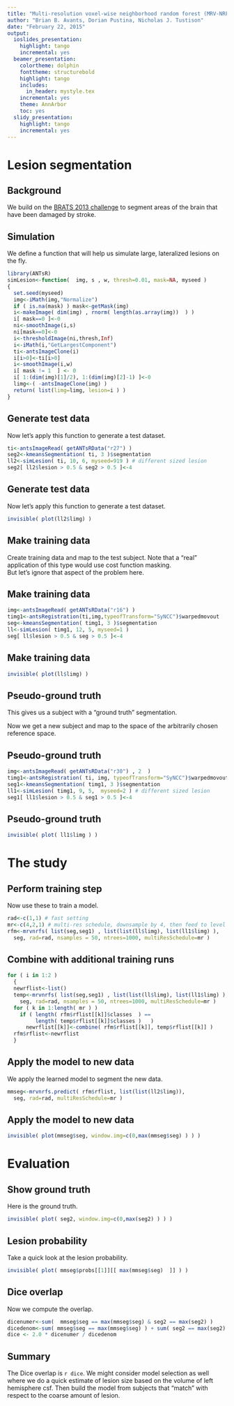 ```yaml
---
title: "Multi-resolution voxel-wise neighborhood random forest (MRV-NRF) lesion segmentation"
author: "Brian B. Avants, Dorian Pustina, Nicholas J. Tustison"
date: "February 22, 2015"
output:
  ioslides_presentation:
    highlight: tango
    incremental: yes
  beamer_presentation:
    colortheme: dolphin
    fonttheme: structurebold
    highlight: tango
    includes:
      in_header: mystyle.tex
    incremental: yes
    theme: AnnArbor
    toc: yes
  slidy_presentation:
    highlight: tango
    incremental: yes
---
```


# Lesion segmentation

## Background

We build on the [BRATS 2013 challenge](http://www.ncbi.nlm.nih.gov/pubmed/25494501) to segment areas of the brain that have been damaged by stroke.

## Simulation

We define a function that will help us simulate large, lateralized lesions on the fly.
```r
library(ANTsR)
simLesion<-function(  img, s , w, thresh=0.01, mask=NA, myseed )
{
  set.seed(myseed)
  img<-iMath(img,"Normalize")
  if ( is.na(mask) ) mask<-getMask(img)
  i<-makeImage( dim(img) , rnorm( length(as.array(img))  ) )
  i[ mask==0 ]<-0
  ni<-smoothImage(i,s)
  ni[mask==0]<-0
  i<-thresholdImage(ni,thresh,Inf)
  i<-iMath(i,"GetLargestComponent")
  ti<-antsImageClone(i)
  i[i>0]<-ti[i>0]
  i<-smoothImage(i,w)
  i[ mask != 1  ] <- 0
  i[ 1:(dim(img)[1]/2), 1:(dim(img)[2]-1) ]<-0
  limg<-( -antsImageClone(img) )
  return( list(limg=limg, lesion=i ) )
}
```


## Generate test data

Now let's apply this function to generate a test dataset.
```r
ti<-antsImageRead( getANTsRData("r27") )
seg2<-kmeansSegmentation( ti, 3 )$segmentation
ll2<-simLesion( ti, 10, 6, myseed=919 ) # different sized lesion
seg2[ ll2$lesion > 0.5 & seg2 > 0.5 ]<-4
```

## Generate test data

Now let's apply this function to generate a test dataset.
```r
invisible( plot(ll2$limg) )
```


## Make training data

Create training data and map to the test subject.  Note that
a "real" application of this type would use cost function masking.  
But let's ignore that aspect of the problem here.

## Make training data

```r
img<-antsImageRead( getANTsRData("r16") )
timg1<-antsRegistration(ti,img,typeofTransform="SyNCC")$warpedmovout
seg<-kmeansSegmentation( timg1, 3 )$segmentation
ll<-simLesion( timg1, 12, 5, myseed=1 )
seg[ ll$lesion > 0.5 & seg > 0.5 ]<-4
```


## Make training data

```r
invisible( plot(ll$limg) )
```

## Pseudo-ground truth

This gives us a subject with a "ground truth" segmentation.

Now we get a new subject and map to the space of the arbitrarily chosen reference space.

## Pseudo-ground truth

```r
img<-antsImageRead( getANTsRData("r30") , 2  )
timg1<-antsRegistration( ti, img, typeofTransform="SyNCC")$warpedmovout
seg1<-kmeansSegmentation( timg1, 3 )$segmentation
ll1<-simLesion( timg1, 9, 5,  myseed=2 ) # different sized lesion
seg1[ ll1$lesion > 0.5 & seg1 > 0.5 ]<-4
```


## Pseudo-ground truth

```r
invisible( plot( ll1$limg ) )
```


# The study

## Perform training step

Now use these to train a model.
```r
rad<-c(1,1) # fast setting
mr<-c(4,2,1) # multi-res schedule, downsample by 4, then feed to level 2
rfm<-mrvnrfs( list(seg,seg1) , list(list(ll$limg), list(ll1$limg) ),
  seg, rad=rad, nsamples = 50, ntrees=1000, multiResSchedule=mr )
```


## Combine with additional training runs

```r
for ( i in 1:2 )
  {
  newrflist<-list()
  temp<-mrvnrfs( list(seg,seg1) , list(list(ll$limg), list(ll1$limg) ),
    seg, rad=rad, nsamples = 50, ntrees=1000, multiResSchedule=mr )
  for ( k in 1:length( mr ) )
    if ( length( rfm$rflist[[k]]$classes  ) ==
         length( temp$rflist[[k]]$classes )   )
      newrflist[[k]]<-combine( rfm$rflist[[k]], temp$rflist[[k]] )
  rfm$rflist<-newrflist
  }
```

## Apply the model to new data

We apply the learned model to segment the new data.
```r
mmseg<-mrvnrfs.predict( rfm$rflist, list(list(ll2$limg)),
  seg, rad=rad, multiResSchedule=mr )
```

## Apply the model to new data
```r
invisible( plot(mmseg$seg, window.img=c(0,max(mmseg$seg) ) ) )
```


# Evaluation

## Show ground truth

Here is the ground truth.
```r
invisible( plot( seg2, window.img=c(0,max(seg2) ) ) )
```


## Lesion probability

Take a quick look at the lesion probability.
```r
invisible( plot( mmseg$probs[[1]][[ max(mmseg$seg)  ]] ) )
```


## Dice overlap

Now we compute the overlap.
```r
dicenumer<-sum(  mmseg$seg == max(mmseg$seg) & seg2 == max(seg2) )
dicedenom<-sum( mmseg$seg == max(mmseg$seg) ) + sum( seg2 == max(seg2)  )
dice <- 2.0 * dicenumer / dicedenom
```

## Summary

The Dice overlap is `r dice`.  We might consider model selection
as well where we do a quick estimate of lesion size based on the
volume of left hemisphere csf.  Then build the model from
subjects that "match" with respect to the coarse amount of lesion.
